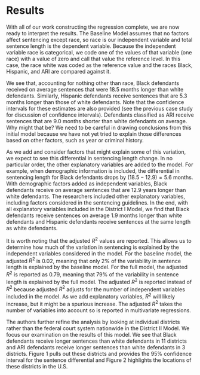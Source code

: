 # Results

With all of our work constructing the regression complete, we are now ready to interpret the results. The Baseline Model assumes that no factors affect sentencing except race, so race is our independent variable and total sentence length is the dependent variable. Because the independent variable race is categorical, we code one of the values of that variable (one race) with a value of zero and call that value the reference level. In this case, the race white was coded as the reference value and the races Black, Hispanic, and ARI are compared against it.

We see that, accounting for nothing other than race, Black defendants received on average sentences that were 18.5 months longer than white defendants. Similarly, Hispanic defendants receive sentences that are 5.3 months longer than those of white defendants. Note that the confidence intervals for these estimates are also provided (see the previous case study for discussion of confidence intervals). Defendants classified as ARI receive sentences that are 9.0 months shorter than white defendants on average. Why might that be? We need to be careful in drawing conclusions from this initial model because we have not yet tried to explain those differences based on other factors, such as year or criminal history.

As we add and consider factors that might explain some of this variation, we expect to see this differential in sentencing length change. In no particular order, the other explanatory variables are added to the model. For example, when demographic information is included, the differential in sentencing length for Black defendants drops by $(18.5-12.9) = 5.6$ months. With demographic factors added as independent variables, Black defendants receive on average sentences that are 12.9 years longer than white defendants. The researchers included other explanatory variables, including factors considered in the sentencing guidelines. In the end, with all explanatory variables included in the District I Model, we find that Black defendants receive sentences on average 1.9 months longer than white defendants and Hispanic defendants receive sentences at the same length as white defendants.

It is worth noting that the adjusted $R^2$ values are reported. This allows us to determine how much of the variation in sentencing is explained by the independent variables considered in the model. For the baseline model, the adjusted $R^2$ is 0.02, meaning that only 2% of the variability in sentence length is explained by the baseline model. For the full model, the adjusted $R^2$ is reported as 0.79, meaning that 79% of the variability in sentence length is explained by the full model. The adjusted $R^2$ is reported instead of $R^2$ because adjusted $R^2$ adjusts for the number of independent variables included in the model. As we add explanatory variables, $R^2$ will likely increase, but it might be a spurious increase. The adjusted $R^2$ takes the number of variables into account so is reported in multivariate regressions.

The authors further refine the analysis by looking at individual districts rather than the federal court system nationwide in the District II Model. We focus our examination on the results of this model. We see that Black defendants receive longer sentences than white defendants in 11 districts and ARI defendants receive longer sentences than white defendants in 3 districts. Figure 1 pulls out these districts and provides the 95% confidence interval for the sentence differential and Figure 2 highlights the locations of these districts in the U.S.

